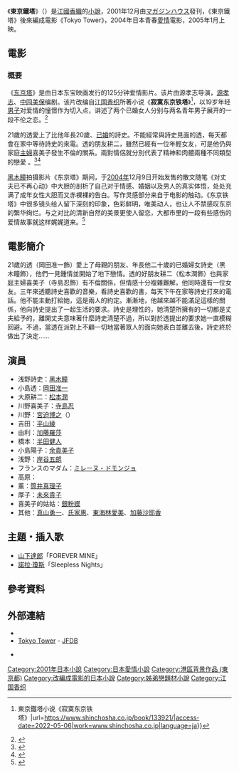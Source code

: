 《'''東京鐵塔'''》（{{Jpn|j='''東京タワー'''|hg=とうきょうタワー}}）是[[江國香織|江國香織]]的[[小說|小說]]，2001年12月由[[マガジンハウス|マガジンハウス]]發刊，《東京鐵塔》後來編成電影《Tokyo Tower》，2004年日本青春[[愛情片|愛情]]電影，2005年1月上映。
{{Infobox Book 
|name = 東京鐵塔
|chinese_name = 
|image = 
|image_caption = 
|author =  [[江國香織|江國香織]]
|title_orig = {{lang|ja|東京タワー}}
|translator =  
|illustrator = 
|cover_artist = 
|country = {{JPN}}
|language = [[日語|日語]]
|series = 
|subject = 
|genre = [[戀愛小說|戀愛小說]]
|publisher = {{flagicon|Japan}}[[マガジンハウス|マガジンハウス]]
|release_date = {{flagicon|Japan}}2001年12月7日
|chinese_release_date = 
|media_type = 
|pages = 297
|format = 
|isbn = ISBN 978-4-8387-1317-2
|oclc = 
|dewey = 
|congress = 
|preceded_by = 
|followed_by = 
}}

== 電影 ==
{{Infobox film
| name = 東京鐵塔 Tokyo Tower
| original_name = {{lang|ja|東京タワー}} -Tokyo Tower-
| image = Tokyo Tower Afterglow.JPG
| caption = 
| director = [[源孝志|源孝志]]
| producer = 
| writer = 源孝志<br>[[中園美保|中園美保]]
| based_on = [[江國香織|江國香織]]
| starring =  [[黑木瞳|黑木瞳]]<br>[[岡田准一|岡田准一]]<br>[[松本潤|松本潤]]<br>[[寺島忍|寺島忍]]<br>[[加藤羅莎|加藤羅莎]]<br>[[半田健人|半田健人]]<br>[[余貴美子|余貴美子]]<br>[[岸谷五朗|岸谷五朗]]
| music = [[溝口肇|溝口肇]]
| cinematography = 
| editing = 
| distributor = 
| released = {{flagicon|JPN}} [[2005年|2005年]][[1月15日|1月15日]]
| runtime = 125分鐘
| country = {{JPN}}
| language = 日語
| budget = 
| gross = 
}}

=== 概要 ===
《[[东京塔|东京塔]]》是由日本东宝映画发行的125分钟爱情影片。该片由源孝志导演，[[源孝志|源孝志]]、[[中園美保|中园美保]]编剧。该片改编自[[江國香織|江国香织]]所著小说《'''寂寞东京铁塔'''》<ref>{{Cite web|title=江國香織 『東京タワー』 {{!}} 東京鐵塔小说《寂寞东京铁塔》|url=https://www.shinchosha.co.jp/book/133921/|access-date=2022-05-06|work=www.shinchosha.co.jp|language=ja}}</ref>，以19岁年轻[[男性|男子]]对爱情的憧憬作为切入点，讲述了两个已婚女人分别与两名青年男子展开的一段不伦之恋。<ref>{{Cite web|title=東京鐵塔 Tokyo Tower|url=https://movies.yahoo.com.tw/movieinfo_main.html/id=1486|access-date=2022-05-06|work=Yahoo奇摩電影戲劇|language=zh-TW}}</ref> 

21歲的透愛上了比他年長20歲、[[已婚|已婚]]的詩史。不能經常與詩史見面的透，每天都會在家中等待詩史的來電。透的朋友耕二，雖然已經有一位年輕女友，可是他仍與家庭[[家庭主婦|主婦]]喜美子發生不倫的關系。兩對情侶就分別代表了精神和肉體兩種不同類型的戀愛 。<ref>{{Cite web|title=東京鐵塔 Tokyo Tower|url=https://jfdb.jp/en/title/343|access-date=2022-05-06|work=JFDB|language=ja}}</ref><ref>{{Cite web|title=東京鐵塔｜东宝WEB SITE|url=https://www.toho.co.jp/movie/lineup/tokyotower/welcome-j.html|access-date=2022-05-06|work=www.toho.co.jp|language=ja}}</ref> 

[[黑木瞳|黑木瞳]]拍摄影片《东京塔》期间，于[[2004年|2004年]]12月9日开始发售的散文随笔《对丈夫已不再心动》中大胆的剖析了自己对于情感、婚姻以及男人的真实体悟，处处充满了成年女性大胆而又赤裸裸的告白。写作灵感部分来自于电影的触动。《东京铁塔》中很多镜头给人留下深刻的印象，色彩鲜明，唯美动人，也让人不禁感叹东京的繁华绚烂。与之对比的清新自然的美景更使人留恋，大都市里的一段有些感伤的爱情故事就这样娓娓道来。<ref>{{Cite web|title=東京鐵塔 官方網站|url=https://web.archive.org/web/20080616154608/http://www.tokyo-tower.jp/|access-date=2022-05-06|date=2008-06-16|work=web.archive.org|language=ja}}</ref>

== 電影簡介 ==
21歲的透（岡田准一飾）愛上了母親的朋友、年長他二十歲的已婚婦女詩史（黑木瞳飾），他們一見鍾情並開始了地下戀情。透的好朋友耕二（松本潤飾）也與家庭主婦喜美子（寺島忍飾）有不倫關係，但情感十分複雜難解，他同時還有一位女友。三年來透聽詩史喜歡的音樂，看詩史喜歡的書，每天下午在家等詩史打來的電話。他不能主動打給她，這是兩人的約定。漸漸地，他越來越不能滿足這樣的關係，他向詩史提出了一起生活的要求。詩史是理性的，她清楚所擁有的一切都是丈夫給予的，離開丈夫意味著什麼詩史清楚不過，所以對於透提出的要求她一直模糊回避。不過，當透在派對上不顧一切地當著眾人的面向她表白並離去後，詩史終於做出了決定……

== 演員 ==
*浅野詩史：[[黑木瞳|黑木瞳]]
*小島透：[[岡田准一|岡田准一]]
*大原耕二：[[松本潤|松本潤]]
*川野喜美子：[[寺島忍|寺島忍]]
*川野：[[宮迫博之|宮迫博之]]（{{lang|ja|雨上がり決死隊}}）
*吉田：[[平山綾|平山綾]]
*由利：[[加藤羅莎|加藤羅莎]]
*橋本：[[半田健人|半田健人]]
*小島陽子：[[余貴美子|余貴美子]]
*浅野：[[岸谷五朗|岸谷五朗]]
*フランスのマダム：[[ミレーヌ・ドモンジョ|ミレーヌ・ドモンジョ]]
*高原：{{lang|ja|[[斉木のか|斉木のか]]}}
*薰：[[筒井真理子|筒井真理子]]
*厚子：[[未來貴子|未來貴子]]
*喜美子的姑姑：[[銀粉蝶|銀粉蝶]]
*其他：[[真山勇一|真山勇一]]、[[氏家惠|氏家惠]]、[[東海林愛美|東海林愛美]]、[[加藤沙耶香|加藤沙耶香]]

== 主題・插入歌 ==
*[[山下達郎|山下達郎]]「FOREVER MINE」
*[[諾拉·瓊斯|諾拉·瓊斯]]「Sleepless Nights」

== 參考資料 ==
{{Reflist|2}}

==外部連結==
* {{IMDb title|0475760|Tokyo Tower}}
* [https://jfdb.jp/en/title/343 Tokyo Tower] - [[JFDB|JFDB]] {{en icon}}
*{{ja}} {{Lang|ja|[http://www.tokyo-tower.jp/ 映画Tokyo Tower（東京タワー）]}}

{{DEFAULTSORT:Tokyo Tower}}
[[Category:2001年日本小說|Category:2001年日本小說]]
[[Category:日本愛情小說|Category:日本愛情小說]]
[[Category:港區背景作品_(東京都)|Category:港區背景作品 (東京都)]]
[[Category:改編成電影的日本小說|Category:改編成電影的日本小說]]
[[Category:姊弟戀題材小說|Category:姊弟戀題材小說]]
[[Category:江国香织|Category:江国香织]]